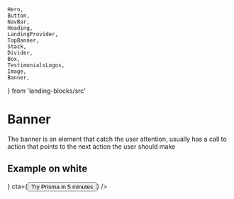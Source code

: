     Hero,
    Button,
    NavBar,
    Heading,
    LandingProvider,
    TopBanner,
    Stack,
    Divider,
    Box,
    TestimonialsLogos,
    Image,
    Banner,
} from 'landing-blocks/src'

# Banner

The banner is an element that catch the user attention, usually has a call to action that points to the next action the user should make

## Example on white



<Playground iframe>
    <LandingProvider bg='black' p='60px' primary='#FF593D'>
        <Banner
            flip
            shadow='lg'
            heading='Add Prisma to Your App or Start From Scratch'
            bullet='READY TO TRY?'
            primary='#9F7AEA'
            borderTop='7px solid'
            borderTopColor='primary'
            bg='white'
            image={
                <Image ml='-60px' width='200px' src='/prisma/bannerImage.svg' />
            }
            cta={<Button>Try Prisma in 5 minutes</Button>}
        />
    </LandingProvider>
</Playground>
